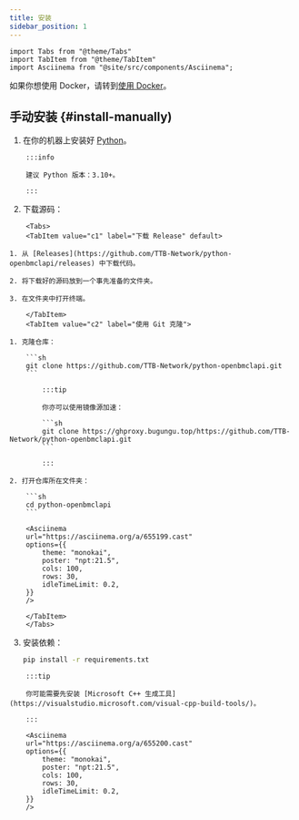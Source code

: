 ```yaml
---
title: 安装
sidebar_position: 1
---
```


```mdx-code-block
import Tabs from "@theme/Tabs"
import TabItem from "@theme/TabItem"
import Asciinema from "@site/src/components/Asciinema";
```

如果你想使用 Docker，请转到[使用 Docker](/docs/use-docker)。

## 手动安装 {#install-manually)

1. 在你的机器上安装好 [Python](https://www.python.org/)。

```mdx-code-block
    :::info

    建议 Python 版本：3.10+。

    :::
```

2. 下载源码：

```mdx-code-block
    <Tabs>
    <TabItem value="c1" label="下载 Release" default>
```

    1. 从 [Releases](https://github.com/TTB-Network/python-openbmclapi/releases) 中下载代码。

    2. 将下载好的源码放到一个事先准备的文件夹。

    3. 在文件夹中打开终端。

```mdx-code-block
    </TabItem>
    <TabItem value="c2" label="使用 Git 克隆">
```

    1. 克隆仓库：

        ```sh
        git clone https://github.com/TTB-Network/python-openbmclapi.git
        ```

```mdx-code-block
        :::tip

        你亦可以使用镜像源加速：

        ```sh
        git clone https://ghproxy.bugungu.top/https://github.com/TTB-Network/python-openbmclapi.git
        ```

        :::
```

    2. 打开仓库所在文件夹：

        ```sh
        cd python-openbmclapi
        ```

```mdx-code-block
    <Asciinema
    url="https://asciinema.org/a/655199.cast"
    options={{
        theme: "monokai",
        poster: "npt:21.5",
        cols: 100,
        rows: 30,
        idleTimeLimit: 0.2,
    }}
    />

    </TabItem>
    </Tabs>

```

3. 安装依赖：

    ```sh
    pip install -r requirements.txt
    ```

```mdx-code-block
    :::tip

    你可能需要先安装 [Microsoft C++ 生成工具](https://visualstudio.microsoft.com/visual-cpp-build-tools/)。

    :::
```

```mdx-code-block
    <Asciinema
    url="https://asciinema.org/a/655200.cast"
    options={{
        theme: "monokai",
        poster: "npt:21.5",
        cols: 100,
        rows: 30,
        idleTimeLimit: 0.2,
    }}
    />
```
